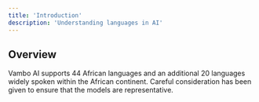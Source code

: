 ```yaml
---
title: 'Introduction'
description: 'Understanding languages in AI'
---
```


## Overview

Vambo AI supports 44 African languages and an additional 20 languages widely spoken within the African continent. 
Careful consideration has been given to ensure that the models are representative. 